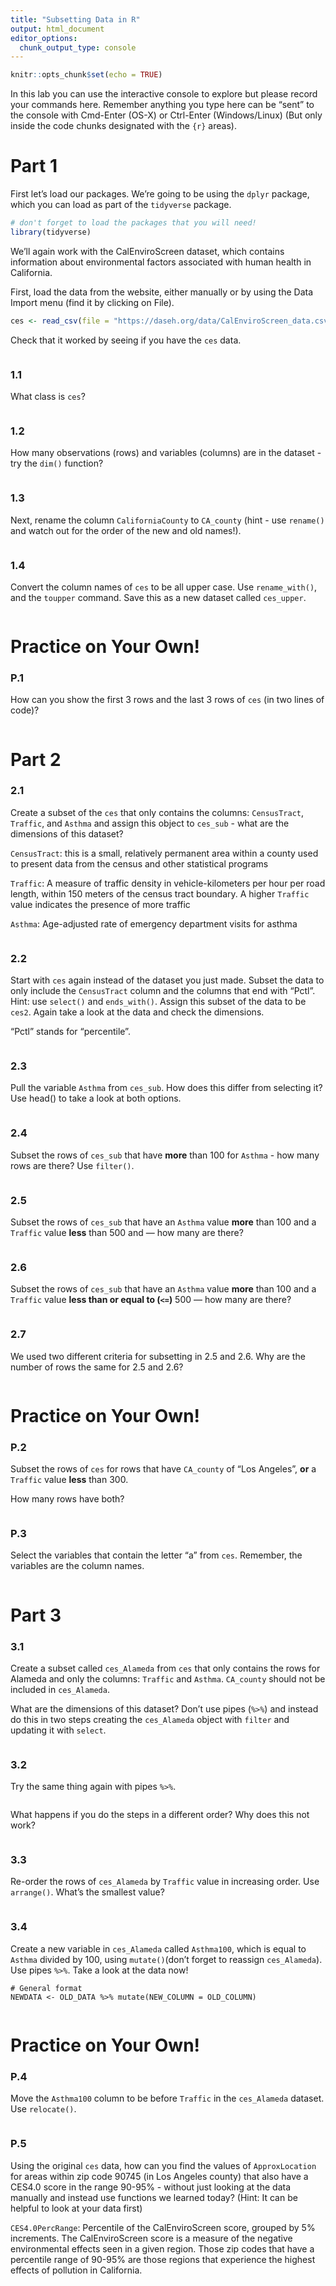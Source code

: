 ```yaml
---
title: "Subsetting Data in R"
output: html_document
editor_options: 
  chunk_output_type: console
---
```


```r
knitr::opts_chunk$set(echo = TRUE)
```

In this lab you can use the interactive console to explore but please record your commands here.  Remember anything you type here can be "sent" to the console with Cmd-Enter (OS-X) or Ctrl-Enter (Windows/Linux) (But only inside the code chunks designated with the ```{r}``` areas).

# Part 1

First let's load our packages. We're going to be using the `dplyr` package, which you can load as part of the `tidyverse` package.


```r
# don't forget to load the packages that you will need!
library(tidyverse)
```

We'll again work with the CalEnviroScreen dataset, which contains information about environmental factors associated with human health in California.

First, load the data from the website, either manually or by using the Data Import menu (find it by clicking on File).

```r
ces <- read_csv(file = "https://daseh.org/data/CalEnviroScreen_data.csv")
```


Check that it worked by seeing if you have the `ces` data.

```r

```

### 1.1

What class is `ces`?

```r

```

### 1.2

How many observations (rows) and variables (columns) are in the dataset - try the `dim()` function?

```r

```

### 1.3

Next, rename the column `CaliforniaCounty` to `CA_county` (hint - use `rename()` and watch out for the order of the new and old names!). 

```r

```

### 1.4

Convert the column names of `ces` to be all upper case. Use `rename_with()`, and the `toupper` command. Save this as a new dataset called `ces_upper`.

```r

```



# Practice on Your Own!

### P.1

How can you show the first 3 rows and the last 3 rows of `ces` (in two lines of code)?

```r

```


# Part 2

### 2.1

Create a subset of the `ces` that only contains the columns: `CensusTract`, `Traffic`, and `Asthma` and assign this object to `ces_sub` - what are the dimensions of this dataset?

`CensusTract`: this is a small, relatively permanent area within a county used to present data from the census and other statistical programs

`Traffic`: A measure of traffic density in vehicle-kilometers per hour per road length, within 150 meters of the census tract boundary. A higher `Traffic` value indicates the presence of more traffic

`Asthma`: Age-adjusted rate of emergency department visits for asthma

```r

```

### 2.2

Start with `ces` again instead of the dataset you just made. Subset the data to only include the `CensusTract` column and the columns that end with "Pctl". Hint: use  `select()` and `ends_with()`. Assign this subset of the data to be `ces2`. Again take a look at the data and check the dimensions.

"Pctl" stands for "percentile". 

```r

```

### 2.3

Pull the variable `Asthma` from `ces_sub`. How does this differ from selecting it? Use head() to take a look at both options.

```r

```

### 2.4

Subset the rows of `ces_sub` that have **more** than 100 for `Asthma` - how many rows are there? Use `filter()`.

```r

```

### 2.5

Subset the rows of `ces_sub` that have an `Asthma` value **more** than 100 and a `Traffic` value **less** than 500 and — how many are there?


```r

```

### 2.6

Subset the rows of `ces_sub` that have an `Asthma` value **more** than 100 and a `Traffic` value **less than or equal to (`<=`)**  500 — how many are there?

```r

```

### 2.7

We used two different criteria for subsetting in 2.5 and 2.6. Why are the number of rows the same for 2.5 and 2.6?

```r

```


# Practice on Your Own!

### P.2

Subset the rows of `ces` for rows that have `CA_county` of "Los Angeles",  **or** a `Traffic` value **less** than 300.

How many rows have both?

```r

```

### P.3

Select the variables that contain the letter "a" from `ces`. Remember, the variables are the column names.

```r

```


# Part 3

### 3.1

Create a subset called `ces_Alameda` from `ces` that only contains the rows for Alameda and only the columns: `Traffic` and	`Asthma`. `CA_county` should not be included in `ces_Alameda`.

What are the dimensions of this dataset? Don't use pipes (`%>%`) and instead do this in two steps creating the `ces_Alameda` object with `filter` and updating it with `select`.

```r

```

### 3.2

Try the same thing again with pipes `%>%`.

```r

```

What happens if you do the steps in a different order? Why does this not work?

```r

```

### 3.3

Re-order the rows of `ces_Alameda` by `Traffic` value in increasing order. Use `arrange()`. What's the smallest value?

```r

```

### 3.4

Create a new variable in `ces_Alameda` called `Asthma100`, which  is equal to `Asthma` divided by 100, using `mutate()`(don't forget to reassign `ces_Alameda`). Use pipes `%>%`. Take a look at the data now!

```
# General format
NEWDATA <- OLD_DATA %>% mutate(NEW_COLUMN = OLD_COLUMN)
```

```r

```


# Practice on Your Own!

### P.4

Move the `Asthma100` column to be before `Traffic` in the `ces_Alameda` dataset. Use `relocate()`.

```r

```

### P.5

Using the original `ces` data, how can you find the values of `ApproxLocation` for areas within zip code 90745 (in Los Angeles county) that also have a CES4.0 score in the range 90-95% - without just looking at the data manually and instead use functions we learned today? (Hint: It can be helpful to look at your data first)

`CES4.0PercRange`: Percentile of the CalEnviroScreen score, grouped by 5% increments. The CalEnviroScreen score is a measure of the negative environmental effects seen in a given region. Those zip codes that have a percentile range of 90-95% are those regions that experience the highest effects of pollution in California.

```r

```
